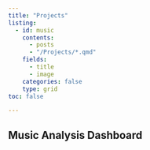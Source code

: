 ```yaml
---
title: "Projects"
listing: 
  - id: music
    contents: 
      - posts
      - "/Projects/*.qmd" 
    fields: 
      - title
      - image
    categories: false
    type: grid
toc: false

---
```


## Music Analysis Dashboard
:::music

:::

##